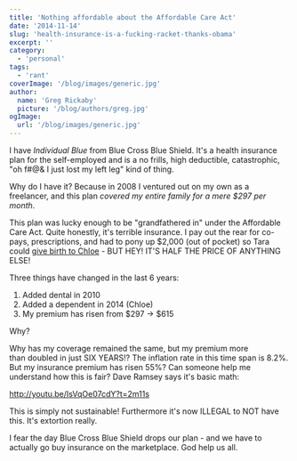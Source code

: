 ```yaml
---
title: 'Nothing affordable about the Affordable Care Act'
date: '2014-11-14'
slug: 'health-insurance-is-a-fucking-racket-thanks-obama'
excerpt: ''
category:
  - 'personal'
tags:
  - 'rant'
coverImage: '/blog/images/generic.jpg'
author:
  name: 'Greg Rickaby'
  picture: '/blog/authors/greg.jpg'
ogImage:
  url: '/blog/images/generic.jpg'
---
```


I have _Individual Blue_ from Blue Cross Blue Shield. It's a health insurance plan for the self-employed and is a no frills, high deductible, catastrophic, "oh f#@& I just lost my left leg" kind of thing.

Why do I have it? Because in 2008 I ventured out on my own as a freelancer, and this plan _covered my entire family for a mere $297 per month_.

This plan was lucky enough to be "grandfathered in" under the Affordable Care Act. Quite honestly, it's terrible insurance. I pay out the rear for co-pays, prescriptions, and had to pony up $2,000 (out of pocket) so Tara could [give birth to Chloe](https://gregrickaby.com/hello-chloe-grace/) - BUT HEY! IT'S HALF THE PRICE OF ANYTHING ELSE!

Three things have changed in the last 6 years:

1. Added dental in 2010
2. Added a dependent in 2014 (Chloe)
3. My premium has risen from $297 -> $615

Why?

Why has my coverage remained the same, but my premium more than doubled in just SIX YEARS!? The inflation rate in this time span is 8.2%. But my insurance premium has risen 55%? Can someone help me understand how this is fair? Dave Ramsey says it's basic math:

http://youtu.be/IsVqOe07cdY?t=2m11s

This is simply not sustainable! Furthermore it's now ILLEGAL to NOT have this. It's extortion really.

I fear the day Blue Cross Blue Shield drops our plan - and we have to actually go buy insurance on the marketplace. God help us all.
